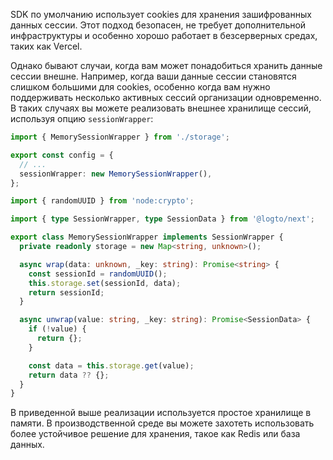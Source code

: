 SDK по умолчанию использует cookies для хранения зашифрованных данных сессии. Этот подход безопасен, не требует дополнительной инфраструктуры и особенно хорошо работает в безсерверных средах, таких как Vercel.

Однако бывают случаи, когда вам может понадобиться хранить данные сессии внешне. Например, когда ваши данные сессии становятся слишком большими для cookies, особенно когда вам нужно поддерживать несколько активных сессий организации одновременно. В таких случаях вы можете реализовать внешнее хранилище сессий, используя опцию `sessionWrapper`:

```ts
import { MemorySessionWrapper } from './storage';

export const config = {
  // ...
  sessionWrapper: new MemorySessionWrapper(),
};
```

```ts
import { randomUUID } from 'node:crypto';

import { type SessionWrapper, type SessionData } from '@logto/next';

export class MemorySessionWrapper implements SessionWrapper {
  private readonly storage = new Map<string, unknown>();

  async wrap(data: unknown, _key: string): Promise<string> {
    const sessionId = randomUUID();
    this.storage.set(sessionId, data);
    return sessionId;
  }

  async unwrap(value: string, _key: string): Promise<SessionData> {
    if (!value) {
      return {};
    }

    const data = this.storage.get(value);
    return data ?? {};
  }
}
```

В приведенной выше реализации используется простое хранилище в памяти. В производственной среде вы можете захотеть использовать более устойчивое решение для хранения, такое как Redis или база данных.
